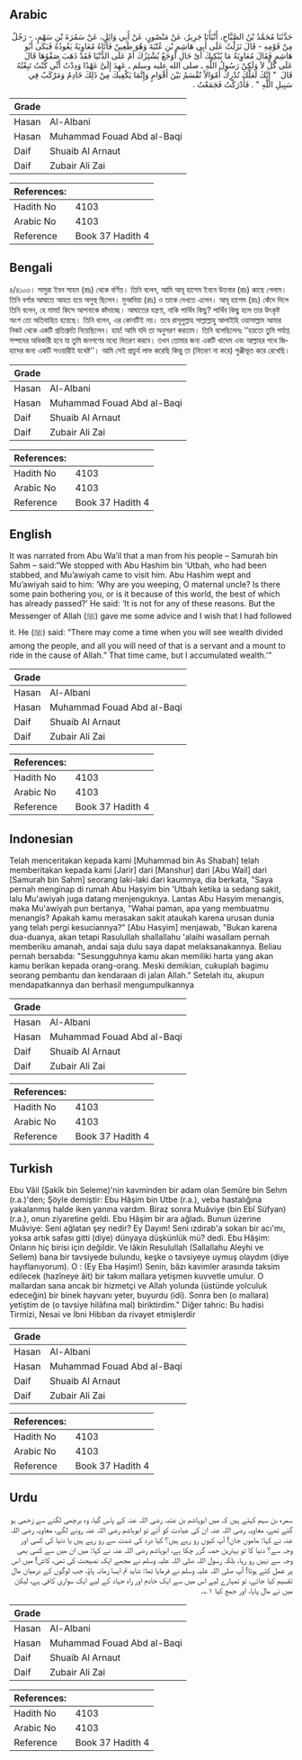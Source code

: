 ## Arabic


<div dir="rtl" lang="ar" style={{fontSize:'larger',backgroundColor:'#f8f9fa',padding:20}}>
حَدَّثَنَا مُحَمَّدُ بْنُ الصَّبَّاحِ، أَنْبَأَنَا جَرِيرٌ، عَنْ مَنْصُورٍ، عَنْ أَبِي وَائِلٍ، عَنْ سَمُرَةَ بْنِ سَهْمٍ، - رَجُلٌ مِنْ قَوْمِهِ - قَالَ نَزَلْتُ عَلَى أَبِي هَاشِمِ بْنِ عُتْبَةَ وَهُوَ طَعِينٌ فَأَتَاهُ مُعَاوِيَةُ يَعُودُهُ فَبَكَى أَبُو هَاشِمٍ فَقَالَ مُعَاوِيَةُ مَا يُبْكِيكَ أَىْ خَالِ أَوَجَعٌ يُشْئِزُكَ أَمْ عَلَى الدُّنْيَا فَقَدْ ذَهَبَ صَفْوُهَا قَالَ عَلَى كُلٍّ لاَ وَلَكِنْ رَسُولُ اللَّهِ ـ صلى الله عليه وسلم ـ عَهِدَ إِلَىَّ عَهْدًا وَدِدْتُ أَنِّي كُنْتُ تَبِعْتُهُ قَالَ ‏ "‏ إِنَّكَ لَعَلَّكَ تُدْرِكُ أَمْوَالاً تُقْسَمُ بَيْنَ أَقْوَامٍ وَإِنَّمَا يَكْفِيكَ مِنْ ذَلِكَ خَادِمٌ وَمَرْكَبٌ فِي سَبِيلِ اللَّهِ ‏"‏ ‏.‏ فَأَدْرَكْتُ فَجَمَعْتُ ‏.‏
</div>
<div style={{backgroundColor:'#f8f9fa',padding:20, marginBottom: 10}}><table> <thead> <tr> <th>Grade</th> <th></th> </tr> </thead> <tbody> <tr><td>Hasan</td><td>Al-Albani</td></tr><tr><td>Hasan</td><td>Muhammad Fouad Abd al-Baqi</td></tr><tr><td>Daif</td><td>Shuaib Al Arnaut</td></tr><tr><td>Daif</td><td>Zubair Ali Zai</td></tr></tbody></table><table> <thead> <tr> <th>References:</th> <th></th> </tr> </thead> <tbody><tr><td>Hadith No</td><td>4103</td></tr><tr><td>Arabic No</td><td>4103</td></tr><tr><td>Reference</td><td>Book 37 Hadith 4</td></tr></tbody></table></div>

## Bengali


<div dir="ltr" lang="bn" style={{fontSize:'larger',backgroundColor:'#f8f9fa',padding:20}}>
৪/৪১০৩। সামুরা ইবন সাহম (রাঃ) থেকে বর্ণিত। তিনি বলেন, আমি আবূ হাশেম ইবনে উতবার (রাঃ) কাছে গেলাম। তিনি বর্শার আঘাতে আহত হয়ে অসুস্থ ছিলেন। মুআবিয়া (রাঃ) ও তাকে দেখতে এলেন। আবূ হাশেম (রাঃ) কেঁদে দিলে তিনি বলেন, হে মামা! কিসে আপনাকে কাঁদাচ্ছে। আঘাতের যন্ত্রণা, নাকি পার্থিব কিছু? পার্থিব কিছু হলে তার উৎকৃষ্ট অংশ তো অতিবাহিত হয়েছে। তিনি বলেন, এর কোনটিই নয়। তবে রাসূলুল্লাহ সাল্লাল্লাহু আলাইহি ওয়াসাল্লাম আমার নিকট থেকে একটি প্রতিশ্রুতি নিয়েছিলেন। হায়! আমি যদি তা অনুসরণ করতাম। তিনি বলেছিলেনঃ ‘‘হয়তো তুমি পর্যাপ্ত সম্পদের অধিকারী হবে যা তুমি জনগণের মধ্যে বিতরণ করবে। তখন তোমার জন্য একটি খাদেম এবং আল্লাহর পথে জিহাদের জন্য একটি সওয়ারীই যথেষ্ট’’। আমি সেই প্রাচুর্য লাভ করেছি কিন্তু তা (বিতরণ না করে) পুঞ্জীভূত করে রেখেছি।
</div>
<div style={{backgroundColor:'#f8f9fa',padding:20, marginBottom: 10}}><table> <thead> <tr> <th>Grade</th> <th></th> </tr> </thead> <tbody> <tr><td>Hasan</td><td>Al-Albani</td></tr><tr><td>Hasan</td><td>Muhammad Fouad Abd al-Baqi</td></tr><tr><td>Daif</td><td>Shuaib Al Arnaut</td></tr><tr><td>Daif</td><td>Zubair Ali Zai</td></tr></tbody></table><table> <thead> <tr> <th>References:</th> <th></th> </tr> </thead> <tbody><tr><td>Hadith No</td><td>4103</td></tr><tr><td>Arabic No</td><td>4103</td></tr><tr><td>Reference</td><td>Book 37 Hadith 4</td></tr></tbody></table></div>

## English


<div dir="ltr" lang="en" style={{fontSize:'larger',backgroundColor:'#f8f9fa',padding:20}}>
It was narrated from Abu Wa’il that a man from his people – Samurah bin Sahm – said:“We stopped with Abu Hashim bin ‘Utbah, who had been stabbed, and Mu’awiyah came to visit him. Abu Hashim wept and Mu’awiyah said to him: ‘Why are you weeping, O maternal uncle? Is there some pain bothering you, or is it because of this world, the best of which has already passed?’ He said: ‘It is not for any of these reasons. But the Messenger of Allah (ﷺ) gave me some advice and I wish that I had followed it. He (ﷺ) said: “There may come a time when you will see wealth divided among the people, and all you will need of that is a servant and a mount to ride in the cause of Allah.” That time came, but I accumulated wealth.’”
</div>
<div style={{backgroundColor:'#f8f9fa',padding:20, marginBottom: 10}}><table> <thead> <tr> <th>Grade</th> <th></th> </tr> </thead> <tbody> <tr><td>Hasan</td><td>Al-Albani</td></tr><tr><td>Hasan</td><td>Muhammad Fouad Abd al-Baqi</td></tr><tr><td>Daif</td><td>Shuaib Al Arnaut</td></tr><tr><td>Daif</td><td>Zubair Ali Zai</td></tr></tbody></table><table> <thead> <tr> <th>References:</th> <th></th> </tr> </thead> <tbody><tr><td>Hadith No</td><td>4103</td></tr><tr><td>Arabic No</td><td>4103</td></tr><tr><td>Reference</td><td>Book 37 Hadith 4</td></tr></tbody></table></div>

## Indonesian


<div dir="ltr" lang="id" style={{fontSize:'larger',backgroundColor:'#f8f9fa',padding:20}}>
Telah menceritakan kepada kami [Muhammad bin As Shabah] telah memberitakan kepada kami [Jarir] dari [Manshur] dari [Abu Wail] dari [Samurah bin Sahm] seorang laki-laki dari kaumnya, dia berkata, "Saya pernah menginap di rumah Abu Hasyim bin 'Utbah ketika ia sedang sakit, lalu Mu'awiyah juga datang menjenguknya. Lantas Abu Hasyim menangis, maka Mu'awiyah pun bertanya, "Wahai paman, apa yang membuatmu menangis? Apakah kamu merasakan sakit ataukah karena urusan dunia yang telah pergi kesuciannya?" [Abu Hasyim] menjawab, "Bukan karena dua-duanya, akan tetapi Rasulullah shallallahu 'alaihi wasallam pernah memberiku amanah, andai saja dulu saya dapat melaksanakannya. Beliau pernah bersabda: "Sesungguhnya kamu akan memiliki harta yang akan kamu berikan kepada orang-orang. Meski demikian, cukuplah bagimu seorang pembantu dan kendaraan di jalan Allah." Setelah itu, akupun mendapatkannya dan berhasil mengumpulkannya
</div>
<div style={{backgroundColor:'#f8f9fa',padding:20, marginBottom: 10}}><table> <thead> <tr> <th>Grade</th> <th></th> </tr> </thead> <tbody> <tr><td>Hasan</td><td>Al-Albani</td></tr><tr><td>Hasan</td><td>Muhammad Fouad Abd al-Baqi</td></tr><tr><td>Daif</td><td>Shuaib Al Arnaut</td></tr><tr><td>Daif</td><td>Zubair Ali Zai</td></tr></tbody></table><table> <thead> <tr> <th>References:</th> <th></th> </tr> </thead> <tbody><tr><td>Hadith No</td><td>4103</td></tr><tr><td>Arabic No</td><td>4103</td></tr><tr><td>Reference</td><td>Book 37 Hadith 4</td></tr></tbody></table></div>

## Turkish


<div dir="ltr" lang="tr" style={{fontSize:'larger',backgroundColor:'#f8f9fa',padding:20}}>
Ebu Vâil (Şakîk bin Seleme)'nin kavminden bir adam olan Semûre bin Sehm (r.a.)'den; Şöyle demiştir: Ebu Hâşim bin Utbe (r.a.), veba hastalığına yakalanmış halde iken yanına vardım. Biraz sonra Muâviye (bin Ebî Süfyan) (r.a.), onun ziyaretine geldi. Ebu Hâşim bir ara ağladı. Bunun üzerine Muâviye: Seni ağlatan şey nedir? Ey Dayım! Seni ızdırab'a sokan bir acı'mı, yoksa artık safası gitti (diye) dünyaya düşkünlük mü? dedi. Ebu Hâşim: Onların hiç birisi için değildir. Ve lâkin Resulullah (Sallallahu Aleyhi ve Sellem) bana bir tavsiyede bulundu, keşke o tavsiyeye uymuş olaydım (diye hayıflanıyorum). O : (Ey Eba Haşim!) Senin, bâzı kavimler arasında taksim edilecek (hazîneye âit) bir takım mallara yetişmen kuvvetle umulur. O mallardan sana ancak bir hizmetçi ve Allah yolunda (üstünde yolculuk edeceğin) bir binek hayvanı yeter, buyurdu (idi). Sonra ben (o mallara) yetiştim de (o tavsiye hilâfına mal) biriktirdim." Diğer tahric: Bu hadisi Tirmizi, Nesai ve İbni Hibban da rivayet etmişlerdir
</div>
<div style={{backgroundColor:'#f8f9fa',padding:20, marginBottom: 10}}><table> <thead> <tr> <th>Grade</th> <th></th> </tr> </thead> <tbody> <tr><td>Hasan</td><td>Al-Albani</td></tr><tr><td>Hasan</td><td>Muhammad Fouad Abd al-Baqi</td></tr><tr><td>Daif</td><td>Shuaib Al Arnaut</td></tr><tr><td>Daif</td><td>Zubair Ali Zai</td></tr></tbody></table><table> <thead> <tr> <th>References:</th> <th></th> </tr> </thead> <tbody><tr><td>Hadith No</td><td>4103</td></tr><tr><td>Arabic No</td><td>4103</td></tr><tr><td>Reference</td><td>Book 37 Hadith 4</td></tr></tbody></table></div>

## Urdu


<div dir="rtl" lang="ur" style={{fontSize:'larger',backgroundColor:'#f8f9fa',padding:20}}>
سمرہ بن سہم کہتے ہیں کہ میں ابوہاشم بن عتبہ رضی اللہ عنہ کے پاس گیا، وہ برچھی لگنے سے زخمی ہو گئے تھے، معاویہ رضی اللہ عنہ ان کی عیادت کو آئے تو ابوہاشم رضی اللہ عنہ رونے لگے، معاویہ رضی اللہ عنہ نے کہا: ماموں جان! آپ کیوں رو رہے ہیں؟ کیا درد کی شدت سے رو رہے ہیں یا دنیا کی کسی اور وجہ سے؟ دنیا کا تو بہترین حصہ گزر چکا ہے، ابوہاشم رضی اللہ عنہ نے کہا: میں ان میں سے کسی بھی وجہ سے نہیں رو رہا، بلکہ رسول اللہ صلی اللہ علیہ وسلم نے مجھے ایک نصیحت کی تھی، کاش! میں اس پر عمل کئے ہوتا! آپ صلی اللہ علیہ وسلم نے فرمایا تھا: شاید تم ایسا زمانہ پاؤ، جب لوگوں کے درمیان مال تقسیم کیا جائے، تو تمہارے لیے اس میں سے ایک خادم اور راہ جہاد کے لیے ایک سواری کافی ہے، لیکن میں نے مال پایا، اور جمع کیا ۱؎۔
</div>
<div style={{backgroundColor:'#f8f9fa',padding:20, marginBottom: 10}}><table> <thead> <tr> <th>Grade</th> <th></th> </tr> </thead> <tbody> <tr><td>Hasan</td><td>Al-Albani</td></tr><tr><td>Hasan</td><td>Muhammad Fouad Abd al-Baqi</td></tr><tr><td>Daif</td><td>Shuaib Al Arnaut</td></tr><tr><td>Daif</td><td>Zubair Ali Zai</td></tr></tbody></table><table> <thead> <tr> <th>References:</th> <th></th> </tr> </thead> <tbody><tr><td>Hadith No</td><td>4103</td></tr><tr><td>Arabic No</td><td>4103</td></tr><tr><td>Reference</td><td>Book 37 Hadith 4</td></tr></tbody></table></div>